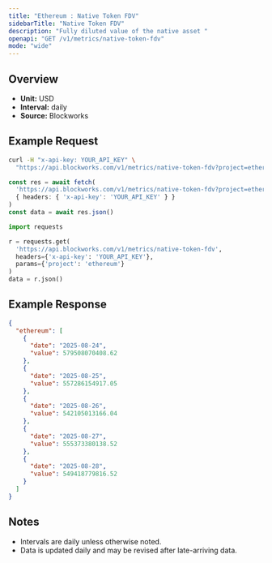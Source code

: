 ```yaml
---
title: "Ethereum : Native Token FDV"
sidebarTitle: "Native Token FDV"
description: "Fully diluted value of the native asset "
openapi: "GET /v1/metrics/native-token-fdv"
mode: "wide"
---
```


## Overview

- **Unit:** USD
- **Interval:** daily
- **Source:** Blockworks

## Example Request

<CodeGroup>

```bash cURL
curl -H "x-api-key: YOUR_API_KEY" \
  "https://api.blockworks.com/v1/metrics/native-token-fdv?project=ethereum"
```

```typescript TypeScript
const res = await fetch(
  'https://api.blockworks.com/v1/metrics/native-token-fdv?project=ethereum',
  { headers: { 'x-api-key': 'YOUR_API_KEY' } }
)
const data = await res.json()
```

```python Python
import requests

r = requests.get(
  'https://api.blockworks.com/v1/metrics/native-token-fdv',
  headers={'x-api-key': 'YOUR_API_KEY'},
  params={'project': 'ethereum'}
)
data = r.json()
```

</CodeGroup>

## Example Response

```json
{
  "ethereum": [
    {
      "date": "2025-08-24",
      "value": 579508070408.62
    },
    {
      "date": "2025-08-25",
      "value": 557286154917.05
    },
    {
      "date": "2025-08-26",
      "value": 542105013166.04
    },
    {
      "date": "2025-08-27",
      "value": 555373380138.52
    },
    {
      "date": "2025-08-28",
      "value": 549418779816.52
    }
  ]
}
```

## Notes
- Intervals are daily unless otherwise noted.
- Data is updated daily and may be revised after late-arriving data.
